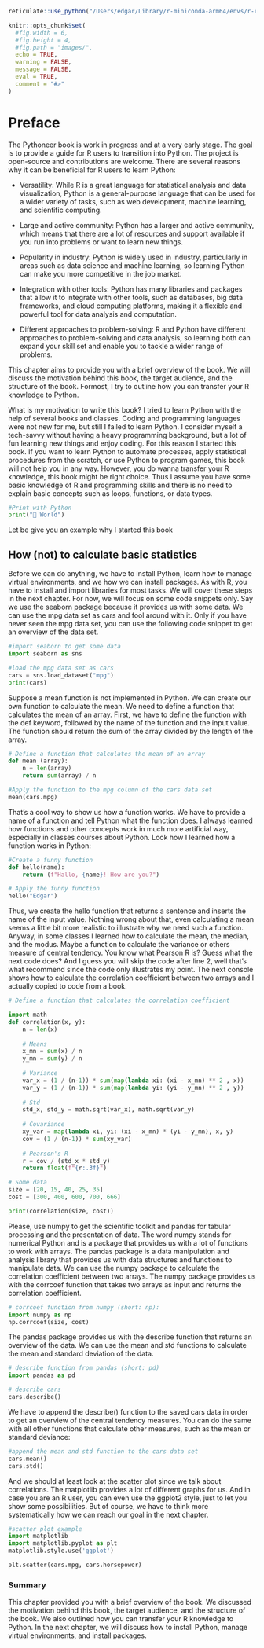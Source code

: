 ```r
reticulate::use_python("/Users/edgar/Library/r-miniconda-arm64/envs/r-reticulate/bin/python")

knitr::opts_chunk$set(
  #fig.width = 6,
  #fig.height = 4,
  #fig.path = "images/",
  echo = TRUE,
  warning = FALSE,
  message = FALSE,
  eval = TRUE,
  comment = "#>"
)

```

# Preface {.unnumbered}

The Pythoneer book is work in progress and at a very early stage. The goal is to provide a guide for R users to transition into Python. The project is open-source and contributions are welcome. There are several reasons why it can be beneficial for R users to learn Python:

-   Versatility: While R is a great language for statistical analysis and data visualization, Python is a general-purpose language that can be used for a wider variety of tasks, such as web development, machine learning, and scientific computing.

-   Large and active community: Python has a larger and active community, which means that there are a lot of resources and support available if you run into problems or want to learn new things.

-   Popularity in industry: Python is widely used in industry, particularly in areas such as data science and machine learning, so learning Python can make you more competitive in the job market.

-   Integration with other tools: Python has many libraries and packages that allow it to integrate with other tools, such as databases, big data frameworks, and cloud computing platforms, making it a flexible and powerful tool for data analysis and computation.

-   Different approaches to problem-solving: R and Python have different approaches to problem-solving and data analysis, so learning both can expand your skill set and enable you to tackle a wider range of problems.

This chapter aims to provide you with a brief overview of the book. We will discuss the motivation behind this book, the target audience, and the structure of the book. Formost, I try to outline how you can transfer your R knowledge to Python.

What is my motivation to write this book? I tried to learn Python with the help of several books and classes. Coding and programming languages were not new for me, but still I failed to learn Python. I consider myself a tech-savvy without having a heavy programming background, but a lot of fun learning new things and enjoy coding. For this reason I started this book. If you want to learn Python to automate processes, apply statistical procedures from the scratch, or use Python to program games, this book will not help you in any way. However, you do wanna transfer your R knowledge, this book might be right choice. Thus I assume you have some basic knowledge of R and programming skills and there is no need to explain basic concepts such as loops, functions, or data types.

```python
#Print with Python
print("👋 World")
```

Let be give you an example why I started this book

## How (not) to calculate basic statistics {.unnumbered}

Before we can do anything, we have to install Python, learn how to manage virtual environments, and we how we can install packages. As with R, you have to install and import libraries for most tasks. We will cover these steps in the next chapter. For now, we will focus on some code snippets only. Say we use the seaborn package because it provides us with some data. We can use the mpg data set as cars and fool around with it. Only if you have never seen the mpg data set, you can use the following code snippet to get an overview of the data set.

```python
#import seaborn to get some data
import seaborn as sns

#load the mpg data set as cars
cars = sns.load_dataset("mpg") 
print(cars)
```

Suppose a mean function is not implemented in Python. We can create our own function to calculate the mean. We need to define a function that calculates the mean of an array. First, we have to define the function with the def keyword, followed by the name of the function and the input value. The function should return the sum of the array divided by the length of the array.

```python
# Define a function that calculates the mean of an array
def mean (array): 
    n = len(array)
    return sum(array) / n

#Apply the function to the mpg column of the cars data set
mean(cars.mpg)
```

That’s a cool way to show us how a function works. We have to provide a name of a function and tell Python what the function does. I always learned how functions and other concepts work in much more artificial way, especially in classes courses about Python. Look how I learned how a function works in Python:

```python
#Create a funny function
def hello(name):
    return (f"Hallo, {name}! How are you?")

# Apply the funny function
hello("Edgar")
```

Thus, we create the hello function that returns a sentence and inserts the name of the input value. Nothing wrong about that, even calculating a mean seems a little bit more realistic to illustrate why we need such a function. Anyway, in some classes I learned how to calculate the mean, the median, and the modus. Maybe a function to calculate the variance or others measure of central tendency. You know what Pearson R is? Guess what the next code does? And I guess you will skip the code after line 2, well that’s what recommend since the code only illustrates my point. The next console shows how to calculate the correlation coefficient between two arrays and I actually copied to code from a book.

```python
# Define a function that calculates the correlation coefficient

import math
def correlation(x, y):
    n = len(x) 
    
    # Means
    x_mn = sum(x) / n 
    y_mn = sum(y) / n
    
    # Variance
    var_x = (1 / (n-1)) * sum(map(lambda xi: (xi - x_mn) ** 2 , x)) 
    var_y = (1 / (n-1)) * sum(map(lambda yi: (yi - y_mn) ** 2 , y))
    
    # Std
    std_x, std_y = math.sqrt(var_x), math.sqrt(var_y)
    
    # Covariance
    xy_var = map(lambda xi, yi: (xi - x_mn) * (yi - y_mn), x, y) 
    cov = (1 / (n-1)) * sum(xy_var)
    
    # Pearson's R
    r = cov / (std_x * std_y) 
    return float(f"{r:.3f}")

# Some data
size = [20, 15, 40, 25, 35]
cost = [300, 400, 600, 700, 666]

print(correlation(size, cost))
```

Please, use numpy to get the scientific toolkit and pandas for tabular processing and the presentation of data. The word numpy stands for numerical Python and is a package that provides us with a lot of functions to work with arrays. The pandas package is a data manipulation and analysis library that provides us with data structures and functions to manipulate data. We can use the numpy package to calculate the correlation coefficient between two arrays. The numpy package provides us with the corrcoef function that takes two arrays as input and returns the correlation coefficient.

```python
# corrcoef function from numpy (short: np): 
import numpy as np
np.corrcoef(size, cost)
```

The pandas package provides us with the describe function that returns an overview of the data. We can use the mean and std functions to calculate the mean and standard deviation of the data.

```python
# describe function from pandas (short: pd)
import pandas as pd

# describe cars
cars.describe()
```

We have to append the describe() function to the saved cars data in order to get an overview of the central tendency measures. You can do the same with all other functions that calculate other measures, such as the mean or standard deviance:

```python
#append the mean and std function to the cars data set
cars.mean()
cars.std()
```

And we should at least look at the scatter plot since we talk about correlations. The matplotlib provides a lot of different graphs for us. And in case you are an R user, you can even use the ggplot2 style, just to let you show some possibilities. But of course, we have to think more systematically how we can reach our goal in the next chapter.

```python
#scatter plot example
import matplotlib
import matplotlib.pyplot as plt
matplotlib.style.use('ggplot')

plt.scatter(cars.mpg, cars.horsepower)
```

### Summary {.unnumbered}

This chapter provided you with a brief overview of the book. We discussed the motivation behind this book, the target audience, and the structure of the book. We also outlined how you can transfer your R knowledge to Python. In the next chapter, we will discuss how to install Python, manage virtual environments, and install packages.
